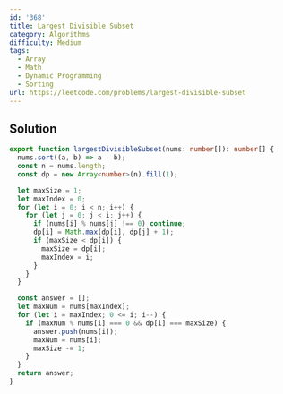 ```yaml
---
id: '368'
title: Largest Divisible Subset
category: Algorithms
difficulty: Medium
tags:
  - Array
  - Math
  - Dynamic Programming
  - Sorting
url: https://leetcode.com/problems/largest-divisible-subset
---
```


## Solution

```typescript filename="solution.ts" copy
export function largestDivisibleSubset(nums: number[]): number[] {
  nums.sort((a, b) => a - b);
  const n = nums.length;
  const dp = new Array<number>(n).fill(1);

  let maxSize = 1;
  let maxIndex = 0;
  for (let i = 0; i < n; i++) {
    for (let j = 0; j < i; j++) {
      if (nums[i] % nums[j] !== 0) continue;
      dp[i] = Math.max(dp[i], dp[j] + 1);
      if (maxSize < dp[i]) {
        maxSize = dp[i];
        maxIndex = i;
      }
    }
  }

  const answer = [];
  let maxNum = nums[maxIndex];
  for (let i = maxIndex; 0 <= i; i--) {
    if (maxNum % nums[i] === 0 && dp[i] === maxSize) {
      answer.push(nums[i]);
      maxNum = nums[i];
      maxSize -= 1;
    }
  }
  return answer;
}
```
